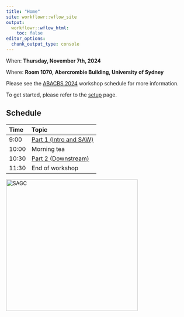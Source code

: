 ```yaml
---
title: "Home"
site: workflowr::wflow_site
output:
  workflowr::wflow_html:
    toc: false
editor_options:
  chunk_output_type: console
---
```


When: **Thursday, November 7th, 2024**

Where: **Room 1070, Abercrombie Building, University of Sydney**

Please see the [ABACBS 2024](https://www.abacbs.org/conference2024/workshop) workshop schedule for more information.

To get started, please refer to the [setup](setup.html) page.

## Schedule

| Time  | Topic                                 |
|:------|:--------------------------------------|
| 9:00  | [Part 1 (Intro and SAW)](SAW.html)    |
| 10:00 | Morning tea                           |
| 10:30 | [Part 2 (Downstream)](SAW.html)       |
| 11:30 | End of workshop                       |


[<img src="assets/sagc-01.png" alt="SAGC" width="360"/>](https://sa-genomics.com.au)
